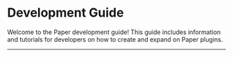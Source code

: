 
# Development Guide

Welcome to the Paper development guide! This guide includes information and tutorials for developers
on how to create and expand on Paper plugins.

---

<DocCardList items={useCurrentSidebarCategory().items} />
